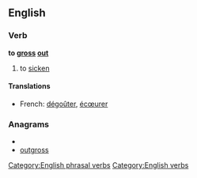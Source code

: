 ==English==
{{wikipedia}}

===Verb===
'''to [[gross]] [[out]]'''

# to [[sicken]]

====Translations====
{{trans-top|to sicken}}
* French: [[dégoûter]], [[écœurer]]
{{trans-mid}}
{{trans-bottom}}

===Anagrams===
* {{alphagram|goorsstu}}
* [[outgross#English|outgross]]

[[Category:English phrasal verbs]]
[[Category:English verbs]]